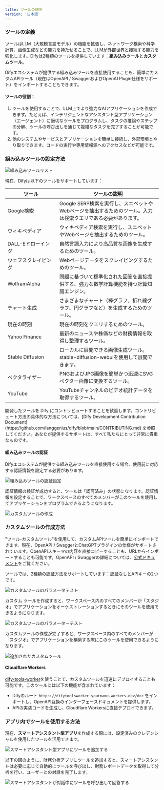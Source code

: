 ```yaml
---
title: ツールの説明
version: '日本語'
---
```


### ツールの定義

ツールはLLM（大規模言語モデル）の機能を拡張し、ネットワーク検索や科学計算、画像生成などの能力を持たせることで、LLMが外部世界と接続する能力を強化します。Difyは2種類のツールを提供しています：**組み込みツール**と**カスタムツール**。

Difyエコシステムが提供する組み込みツールを直接使用することも、簡単にカスタムAPIツール（現在はOpenAPI / SwaggerおよびOpenAI Plugin仕様をサポート）をインポートすることもできます。

#### ツールの役割：

1. ツールを使用することで、LLM上でより強力なAIアプリケーションを作成できます。たとえば、インテリジェントなアシスタント型アプリケーション（エージェント）に適切なツールをプログラムし、タスクの推論やステップの分解、ツールの呼び出しを通じて複雑なタスクを完了することが可能です。
2. 他のシステムやサービスとアプリケーションを簡単に接続し、外部環境とやり取りできます。コードの実行や専用情報源へのアクセスなどが可能です。

### 組み込みツールの設定方法

<Frame caption="組み込みツールリスト">
  <img src="/ja-jp/img/first-party-tools.png" alt="組み込みツールリスト" />
</Frame>

現在、Difyは以下のツールをサポートしています：

<table><thead><tr><th width="154">ツール</th><th>ツールの説明</th></tr></thead><tbody><tr><td>Google検索</td><td>Google SERP検索を実行し、スニペットやWebページを抽出するためのツール。入力は検索クエリである必要があります。</td></tr><tr><td>ウィキペディア</td><td>ウィキペディア検索を実行し、スニペットやWebページを抽出するためのツール。</td></tr><tr><td>DALL-Eドローイング</td><td>自然言語入力により高品質な画像を生成するためのツール。</td></tr><tr><td>ウェブスクレイピング</td><td>Webページデータをスクレイピングするためのツール。</td></tr><tr><td>WolframAlpha</td><td>問題に基づいて標準化された回答を直接提供する、強力な数学計算機能を持つ計算知識エンジン。</td></tr><tr><td>チャート生成</td><td>さまざまなチャート（棒グラフ、折れ線グラフ、円グラフなど）を生成するためのツール。</td></tr><tr><td>現在の時刻</td><td>現在の時刻をクエリするためのツール。</td></tr><tr><td>Yahoo Finance</td><td>最新のニュースや株価などの財務情報を取得し整理するツール。</td></tr><tr><td>Stable Diffusion</td><td>ローカルに展開できる画像生成ツール。stable-diffusion-webuiを使用して展開できます。</td></tr><tr><td>ベクタライザー</td><td>PNGおよびJPG画像を簡単かつ迅速にSVGベクター画像に変換するツール。</td></tr><tr><td>YouTube</td><td>YouTubeチャンネルのビデオ統計データを取得するツール。</td></tr></tbody></table>

<Tip>
開発したツールを Dify にコントリビュートすることを歓迎します。コントリビュート方法の具体的な方法については、[Dify Development Contribution Document](https://github.com/langgenius/dify/blob/main/CONTRIBUTING.md) を参照してください。あなたが提供するサポートは、すべて私たちにとって非常に貴重なものです。
</Tip>


#### 組み込みツールの認証

Difyエコシステムが提供する組み込みツールを直接使用する場合、使用前に対応する認証情報を設定する必要があります。

<Frame caption="組み込みツールの認証設定">
  <img src="/ja-jp/img/configure-first-party-tool-api.png" alt="組み込みツールの認証設定" />
</Frame>

認証情報の検証が成功すると、ツールは「認可済み」の状態になります。認証情報を設定することで、ワークスペースのすべてのメンバーがこのツールを使用してアプリケーションをプログラムできるようになります。

<Frame caption="カスタムツールの作成">
  <img src="/ja-jp/img/en-tools-create-customized-tools-1.png" alt="カスタムツールの作成" />
</Frame>

### カスタムツールの作成方法

"ツール-カスタムツール"を使用して、カスタムAPIツールを簡単にインポートできます。現在、OpenAPI / SwaggerとChatGPTプラグインの仕様がサポートされています。OpenAPIスキーマの内容を直接コピーすることも、URLからインポートすることも可能です。OpenAPI / Swaggerの詳細については、[公式ドキュメント](https://swagger.io/specification/)をご覧ください。

ツールでは、2種類の認証方法をサポートしています：認証なしとAPIキーの2つです。

<Frame caption="カスタムツールのパラメータテスト">
  <img src="/ja-jp/img/en-tools-create-customized-tools-2.png" alt="カスタムツールのパラメータテスト" />
</Frame>

カスタム ツールを作成すると、ワークスペース内のすべてのメンバーが「スタジオ」でアプリケーションをオーケストレーションするときにそのツールを使用できるようになります。

<Frame caption="カスタムツールのパラメーターテスト">
  <img src="/ja-jp/user-guide/.gitbook/assets/image (199).png" alt="カスタムツールのパラメーターテスト" />
</Frame>

カスタムツールの作成が完了すると、ワークスペース内のすべてのメンバーが「スタジオ」でアプリケーションを構築する際にこのツールを使用できるようになります。

<Frame caption="追加されたカスタムツール">
  <img src="/ja-jp/img/en-tools-create-customized-tools-3.png" alt="追加されたカスタムツール" />
</Frame>

#### Cloudflare Workers

[dify-tools-worker](https://github.com/crazywoola/dify-tools-worker)を使うことで、カスタムツールを迅速にデプロイすることも可能です。このツールには以下の機能が含まれています：

* Difyのルート `https://difytoolsworker.yourname.workers.dev/doc` をインポートし、OpenAPI互換のインターフェースドキュメントを提供します。
* APIの実装コードを生成し、Cloudflare Workersに直接デプロイできます。

### アプリ内でツールを使用する方法

現在、**スマートアシスタント型アプリ**を作成する際には、設定済みのクレデンシャルを使用したツールを活用できます。

<Frame caption="スマートアシスタント型アプリにツールを追加する">
  <img src="/ja-jp/img/use-tools-in-app.png" alt="スマートアシスタント型アプリにツールを追加する" />
</Frame>

以下の図のように、財務分析アプリにツールを追加すると、スマートアシスタントは必要に応じて自動的にツールを呼び出し、財務レポートデータを取得して分析を行い、ユーザーとの対話を完了します。

<Frame caption="スマートアシスタントが対話中にツールを呼び出して回答する">
  <img src="/ja-jp/img/ai-using-tools-during-conversation.png" alt="スマートアシスタントが対話中にツールを呼び出して回答する" />
</Frame>
